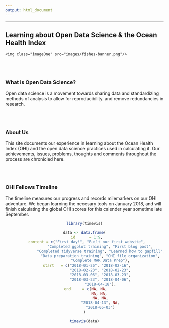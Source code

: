 ```yaml
---
output: html_document
---
```


---

## **Learning about Open Data Science & the Ocean Health Index**
<!--html_preserve-->
<div id="homeContent">
    <img class="imageOne" src="images/fishes-banner.png"/>
</div>
<!--/html_preserve-->

<br>
<br>

### What is Open Data Science?
Open data science is a movement towards sharing data and standardizing methods of analysis to allow for reproducibility. and remove redundancies in research.

<br>
<br>

### About Us
This site documents our experience in learning about the Ocean Health Index (OHI) and the open data science practices used in calculating it. Our achievements, issues, problems, thoughts and comments throughout the process are chronicled here.

<br>
<br>

### OHI Fellows Timeline
The timeline measures our progress and records milemarkers on our OHI adventure. We began learning the necesary tools on January 2018, and will finish calculating the global OHI scores for this calender year sometime late September.

<center>
```r

library(timevis)

data <- data.frame(
  id      = 1:9,
  content = c("First day!", "Built our first website",
              "Completed ggplot training", "First blog post",
              "Completed tidyverse training", "Learned how to gapfill",
              "Data preparation training", "OHI file organization",
              "Complete MAR Data Prep"),
  start   = c("2018-01-26", "2018-02-16",
              "2018-02-23", "2018-02-23",
              "2018-03-06", "2018-03-23",
              "2018-03-23", "2018-04-06",
              "2018-04-18"),
  end     = c(NA, NA, 
              NA, NA, 
              NA, NA,
              "2018-04-13", NA,
              "2018-05-03")
)

timevis(data)

```
</center>

<br>

